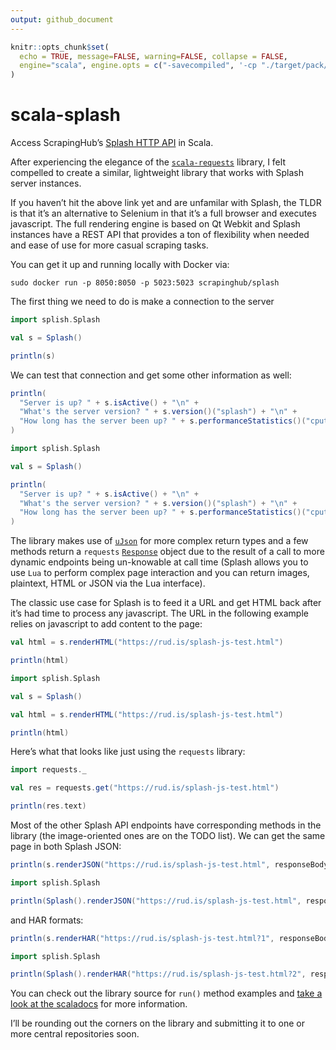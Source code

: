 ```yaml
---
output: github_document
---
```


```r
knitr::opts_chunk$set(
  echo = TRUE, message=FALSE, warning=FALSE, collapse = FALSE,
  engine="scala", engine.opts = c("-savecompiled", '-cp "./target/pack/lib/scala-splash_2.12-0.1.0-SNAPSHOT.jar:./target/pack/lib/requests_2.12-0.1.3.jar:./target/pack/lib/ujson_2.12-0.6.6.jar"'), cache=TRUE
)
```

# scala-splash

Access ScrapingHub's [Splash HTTP API](https://splash.readthedocs.io/en/stable/api.html) in Scala.

After experiencing the elegance of the [`scala-requests`](https://github.com/lihaoyi/requests-scala) library, I felt compelled to create a similar, lightweight library that works with Splash server instances. 

If you haven't hit the above link yet and are unfamilar with Splash, the TLDR is that it's an alternative to Selenium in that it's a full browser and executes javascript. The full rendering engine is based on Qt Webkit and Splash instances have a REST API that provides a ton of flexibility when needed and ease of use for more casual scraping tasks.

You can get it up and running locally with Docker via:

```
sudo docker run -p 8050:8050 -p 5023:5023 scrapinghub/splash
```

The first thing we need to do is make a connection to the server

```scala
import splish.Splash

val s = Splash()

println(s)
```

We can test that connection and get some other information as well:

```scala
println(
  "Server is up? " + s.isActive() + "\n" +
  "What's the server version? " + s.version()("splash") + "\n" +
  "How long has the server been up? " + s.performanceStatistics()("cputime").num
)
```
```scala
import splish.Splash

val s = Splash()

println(
  "Server is up? " + s.isActive() + "\n" +
  "What's the server version? " + s.version()("splash") + "\n" +
  "How long has the server been up? " + s.performanceStatistics()("cputime").num
)
```

The library makes use of [`uJson`](http://www.lihaoyi.com/upickle/#uJson) for more complex return types and a few methods return a `requests` [`Response`](https://github.com/lihaoyi/requests-scala/blob/master/requests/src/requests/Model.scala#L235-L276) object due to the result of a call to more dynamic endpoints being un-knowable at call time (Splash allows you to use `Lua` to perform complex page interaction and you can return images, plaintext, HTML or JSON via the Lua interface).

The classic use case for Splash is to feed it a URL and get HTML back after it's had time to process any javascript. The URL in the following example relies on javascript to add content to the page:

```scala
val html = s.renderHTML("https://rud.is/splash-js-test.html")

println(html)
```
```scala
import splish.Splash

val s = Splash()

val html = s.renderHTML("https://rud.is/splash-js-test.html")

println(html)
```

Here's what that looks like just using the `requests` library:

```scala
import requests._

val res = requests.get("https://rud.is/splash-js-test.html")

println(res.text)
```

Most of the other Splash API endpoints have corresponding methods in the library (the image-oriented ones are on the TODO list). We can get the same page in both Splash JSON:

```scala
println(s.renderJSON("https://rud.is/splash-js-test.html", responseBody = true, html = true))
```
```scala
import splish.Splash

println(Splash().renderJSON("https://rud.is/splash-js-test.html", responseBody = true, html = true))
```

and HAR formats:

```scala
println(s.renderHAR("https://rud.is/splash-js-test.html?1", responseBody = true))
```
```scala
import splish.Splash

println(Splash().renderHAR("https://rud.is/splash-js-test.html?2", responseBody = true))
```

You can check out the library source for `run()` method examples and [take a look at the scaladocs](https://hrbrmstr.github.io/scala-splash/splash/index.html) for more information.

I'll be rounding out the corners on the library and submitting it to one or more central repositories soon.

